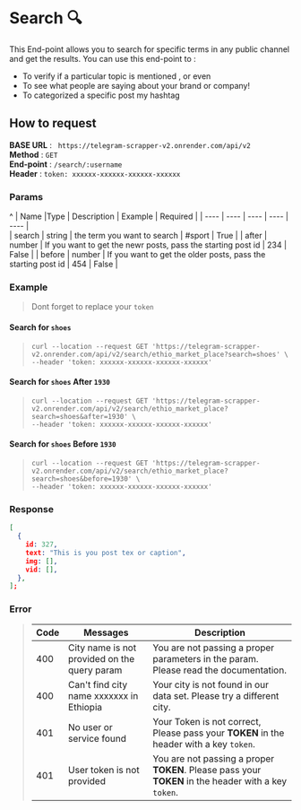 # Search 🔍

This End-point allows you to search for specific terms in any public channel and get the results. You can use this end-point to : 
- To verify if a particular topic is mentioned , or even 
- To see what people are saying about your brand or company! 
- To categorized a specific post my hashtag 

## How to request

**BASE URL** : ` https://telegram-scrapper-v2.onrender.com/api/v2` \
**Method** : `GET` \
**End-point** : `/search/:username ` \
**Header** : `token: xxxxxx-xxxxxx-xxxxxx-xxxxxx`

### Params
^
| Name	|Type	| Description | Example | Required     |
| ----  | ----  | ----        | ----    | ----    |  
| search | string | the term you want to search | #sport |  True  |
| after | number | If you want to get the newr posts, pass the starting post id | 234 | False  |
| before | number | If you want to get the older posts, pass the starting post id  | 454 | False  |

### Example



> Dont forget to replace your `token`

#### Search for `shoes`

> ```curl
> curl --location --request GET 'https://telegram-scrapper-v2.onrender.com/api/v2/search/ethio_market_place?search=shoes' \
> --header 'token: xxxxxx-xxxxxx-xxxxxx-xxxxxx'
> ```
    
#### Search for `shoes` After `1930`

> ```curl
> curl --location --request GET 'https://telegram-scrapper-v2.onrender.com/api/v2/search/ethio_market_place?search=shoes&after=1930' \
> --header 'token: xxxxxx-xxxxxx-xxxxxx-xxxxxx'
> ```

#### Search for `shoes` Before `1930`

> ```curl
> curl --location --request GET 'https://telegram-scrapper-v2.onrender.com/api/v2/search/ethio_market_place?search=shoes&before=1930' \
> --header 'token: xxxxxx-xxxxxx-xxxxxx-xxxxxx'
> ```

### Response

```json
[
  {
    id: 327,
    text: "This is you post tex or caption",
    img: [],
    vid: [],
  },
];
```


### Error

> | Code | Messages | Description |
> | ---- | ---- | ----------- |
> | 400 | City name is not provided on the query param | You are not passing a proper parameters in the param. Please read the documentation. |
> | 400 | Can't find city name xxxxxxx in Ethiopia | Your city is not found in our data set. Please try a different city. |
> | 401 | No user or service found | Your Token is not correct, Please pass your **TOKEN** in the header with a key `token`. |
> | 401 | User token is not provided | You are not passing a proper **TOKEN**. Please pass your **TOKEN** in the header with a key `token`. |



